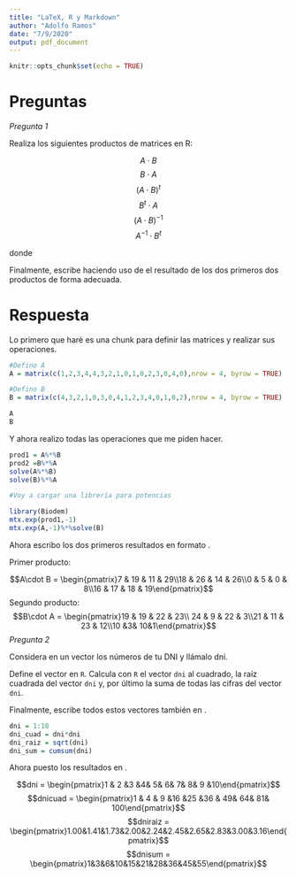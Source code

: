 ```yaml
---
title: "LaTeX, R y Markdown"
author: "Adolfo Ramos"
date: "7/9/2020"
output: pdf_document
---
```


```r
knitr::opts_chunk$set(echo = TRUE)
```

# Preguntas

*Pregunta 1*

Realiza los siguientes productos de matrices en R:

$$A\cdot B$$ 
$$B\cdot A$$ 
$$(A\cdot B)^{t}$$
$$B^{t}\cdot A$$
$$(A\cdot B)^{-1}$$
$$A^{-1}\cdot B^{t}$$

donde
\begin{center}
$A = \begin{pmatrix}1 & 2 & 3 & 4\\4 & 3 & 2 & 1\\0 & 1 & 0 & 2\\3 & 0 & 4 & 0 \end{pmatrix}$
$B = \begin{pmatrix}4&3&2&1\\0&3&0&4\\1&2&3&4\\0&1&0&2\end{pmatrix}$
\end{center}

Finalmente, escribe haciendo uso de \LaTeX el resultado de los dos primeros dos productos de forma adecuada.

# Respuesta

Lo primero que haré es una chunk para definir las matrices y realizar sus operaciones.

```r
#Defino A
A = matrix(c(1,2,3,4,4,3,2,1,0,1,0,2,3,0,4,0),nrow = 4, byrow = TRUE)

#Defino B
B = matrix(c(4,3,2,1,0,3,0,4,1,2,3,4,0,1,0,2),nrow = 4, byrow = TRUE)

A
B
```
Y ahora realizo todas las operaciones que me piden hacer.

```r
prod1 = A%*%B
prod2 =B%*%A
solve(A%*%B)
solve(B)%*%A

#Voy a cargar una librería para potencias

library(Biodem)
mtx.exp(prod1,-1)
mtx.exp(A,-1)%*%solve(B)
```
Ahora escribo los dos primeros resultados en formato \LaTeX.

Primer producto:

$$A\cdot B = \begin{pmatrix}7 & 19 & 11 & 29\\18 & 26 & 14 & 26\\0 & 5 & 0 & 8\\16 & 17 & 18 & 19\end{pmatrix}$$
Segundo producto:
$$B\cdot A = \begin{pmatrix}19 & 19  & 22 &  23\\ 24  &  9  & 22  &  3\\21  & 11  & 23  & 12\\10 &3& 10&1\end{pmatrix}$$
*Pregunta 2*

Considera en un vector los números de tu DNI y llámalo dni.

Define el vector en `R`. Calcula con `R` el vector `dni` al cuadrado, la raíz cuadrada del vector  `dni` y, por último la suma de todas las cifras del vector  `dni`.

Finalmente, escribe todos estos vectores también en \LaTeX.

```r
dni = 1:10
dni_cuad = dni*dni
dni_raiz = sqrt(dni)
dni_sum = cumsum(dni)
```

Ahora puesto los resultados en \LaTeX.

$$dni = \begin{pmatrix}1 & 2  &3  &4&  5&  6&  7&  8&  9 &10\end{pmatrix}$$
$$dnicuad = \begin{pmatrix}1  & 4 &  9  &16  &25  &36 & 49&  64&  81& 100\end{pmatrix}$$
$$dniraiz = \begin{pmatrix}1.00&1.41&1.73&2.00&2.24&2.45&2.65&2.83&3.00&3.16\end{pmatrix}$$
$$dnisum = \begin{pmatrix}1&3&6&10&15&21&28&36&45&55\end{pmatrix}$$
